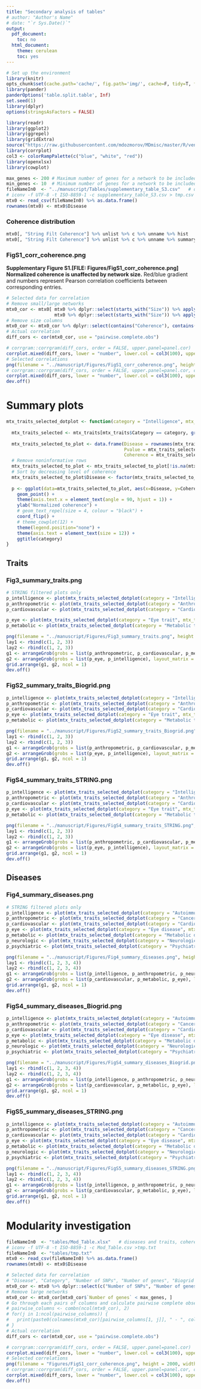 ```yaml
---
title: "Secondary analysis of tables"
# author: "Author's Name"
# date: "`r Sys.Date()`"
output:
  pdf_document:
    toc: no
  html_document:
    theme: cerulean
    toc: yes
---
```


```r
# Set up the environment
library(knitr)
opts_chunk$set(cache.path='cache/', fig.path='img/', cache=F, tidy=T, fig.keep='high', echo=F, dpi=100, warnings=F, message=F, comment=NA, warning=F, results='as.is', fig.width = 10, fig.height = 6) #out.width=700, 
library(pander)
panderOptions('table.split.table', Inf)
set.seed(1)
library(dplyr)
options(stringsAsFactors = FALSE)
```

```r
library(readr)
library(ggplot2)
library(ggrepel)
library(gridExtra)
source("https://raw.githubusercontent.com/mdozmorov/MDmisc/master/R/venn.R")
library(corrplot)
col3 <- colorRampPalette(c("blue", "white", "red"))
library(openxlsx)
library(cowplot)
```

```r
max_genes <- 200 # Maximum number of genes for a network to be included
min_genes <- 10  # Minimum number of genes for a network to be included
fileNameIn0  <- "../manuscript/Tables/supplementary_table_S3.csv"   # diseases and traits, coherence new KEGG, REACTOME, CC. 2019-07-14, Kellen
# iconv -f UTF-8 -t ISO-8859-1 -c supplementary_table_S3.csv > tmp.csv
mtx0 <- read_csv(fileNameIn0) %>% as.data.frame()
rownames(mtx0) <- mtx0$Disease
```

### Coherence distribution

```r
mtx0[, "String Filt Coherence"] %>% unlist %>% c %>% unname %>% hist
mtx0[, "String Filt Coherence"] %>% unlist %>% c %>% unname %>% summary
```


### FigS1_corr_coherence.png

**Supplementary Figure S1.[FILE: Figures/FigS1_corr_coherence.png] Normalized coherence is unaffected by network size.** Red/blue gradient and numbers represent Pearson correlation coefficients between corresponding entries. 

```r
# Selected data for correlation
# Remove small/large networks
mtx0_cor <- mtx0[ mtx0 %>% dplyr::select(starts_with("Size")) %>% apply(., 1, min) > min_genes &
                  mtx0 %>% dplyr::select(starts_with("Size")) %>% apply(., 1, max) < max_genes, ]
# Remove size columns
mtx0_cor <- mtx0_cor %>% dplyr::select(contains("Coherence"), contains("Number"))
# Actual correlation
diff_cors <- cor(mtx0_cor, use = "pairwise.complete.obs")

# corrgram::corrgram(diff_cors, order = FALSE, upper.panel=panel.cor)
corrplot.mixed(diff_cors, lower = "number", lower.col = col3(100), upper = "circle", upper.col = col3(100), tl.cex = 1, tl.pos = "lt", tl.col = "black")
# Selected correlations
png(filename = "../manuscript/Figures/FigS1_corr_coherence.png", height = 2000, width = 2000, res = 300)
# corrgram::corrgram(diff_cors, order = FALSE, upper.panel=panel.cor, cex.labels = 4)
corrplot.mixed(diff_cors, lower = "number", lower.col = col3(100), upper = "circle", upper.col = col3(100), tl.cex = 1, tl.pos = "lt", tl.col = "black")
dev.off()
```

\pagebreak

# Summary plots

```r
mtx_traits_selected_dotplot <- function(category = "Intelligence", mtx_traits = mtx_traits, databases = c("Biogrid", "STRING full", "STRING filtered")) {
  
  mtx_traits_selected <- mtx_traits[mtx_traits$Category == category, grepl(databases, colnames(mtx_traits))]
  
  mtx_traits_selected_to_plot <- data.frame(Disease = rownames(mtx_traits_selected), 
                                            Pvalue = mtx_traits_selected[, grepl(paste0(databases, " P-value"), colnames(mtx_traits_selected)) ], 
                                            Coherence = mtx_traits_selected[, grepl(paste0(databases, " Coherence"), colnames(mtx_traits_selected)) ])
  # Remove noninformative rows
  mtx_traits_selected_to_plot <- mtx_traits_selected_to_plot[!is.na(mtx_traits_selected_to_plot$Coherence), ]
  # Sort by decreasing level of coherence
  mtx_traits_selected_to_plot$Disease <- factor(mtx_traits_selected_to_plot$Disease, levels = mtx_traits_selected_to_plot$Disease[order(mtx_traits_selected_to_plot$Coherence)])
  
  p <- ggplot(data=mtx_traits_selected_to_plot, aes(x=Disease, y=Coherence, colour = "blue", size = Coherence)) + # label = Pvalue, 
    geom_point() +
    theme(axis.text.x = element_text(angle = 90, hjust = 1)) +
    ylab("Normalized coherence") +
    # geom_text_repel(size = 4, colour = "black") +
    coord_flip() +
    # theme_cowplot(12) +
    theme(legend.position="none") +
    theme(axis.text = element_text(size = 12)) + 
    ggtitle(category)
}
```

## Traits

### Fig3_summary_traits.png

```r
# STRING filtered plots only
p_intelligence <- plot(mtx_traits_selected_dotplot(category = "Intelligence", mtx_traits = mtx0, databases = "String Filt"))
p_anthropometric <- plot(mtx_traits_selected_dotplot(category = "Anthropometric trait", mtx_traits = mtx0, databases = "String Filt"))
p_cardiovascular <- plot(mtx_traits_selected_dotplot(category = "Cardiovascular trait", mtx_traits = mtx0, databases = "String Filt"))

p_eye <- plot(mtx_traits_selected_dotplot(category = "Eye trait", mtx_traits = mtx0, databases = "String Filt"))
p_metabolic <- plot(mtx_traits_selected_dotplot(category = "Metabolic trait", mtx_traits = mtx0, databases = "String Filt"))

png(filename = "../manuscript/Figures/Fig3_summary_traits.png", height = 2500, width = 5000, res = 300)
lay1 <- rbind(c(1, 2, 3))
lay2 <- rbind(c(1, 2, 3))
g1 <- arrangeGrob(grobs = list(p_anthropometric, p_cardiovascular, p_metabolic), layout_matrix = lay1)
g2 <- arrangeGrob(grobs = list(p_eye, p_intelligence), layout_matrix = lay2)
grid.arrange(g1, g2, ncol = 1)
dev.off()
```

### FigS2_summary_traits_Biogrid.png

```r
p_intelligence <- plot(mtx_traits_selected_dotplot(category = "Intelligence", mtx_traits = mtx0, databases = "Biogrid"))
p_anthropometric <- plot(mtx_traits_selected_dotplot(category = "Anthropometric trait", mtx_traits = mtx0, databases = "Biogrid"))
p_cardiovascular <- plot(mtx_traits_selected_dotplot(category = "Cardiovascular trait", mtx_traits = mtx0, databases = "Biogrid"))
p_eye <- plot(mtx_traits_selected_dotplot(category = "Eye trait", mtx_traits = mtx0, databases = "Biogrid"))
p_metabolic <- plot(mtx_traits_selected_dotplot(category = "Metabolic trait", mtx_traits = mtx0, databases = "Biogrid"))

png(filename = "../manuscript/Figures/FigS2_summary_traits_Biogrid.png", height = 2500, width = 6000, res = 300)
lay1 <- rbind(c(1, 2, 3))
lay2 <- rbind(c(1, 2, 3))
g1 <- arrangeGrob(grobs = list(p_anthropometric, p_cardiovascular, p_metabolic), layout_matrix = lay1)
g2 <- arrangeGrob(grobs = list(p_eye, p_intelligence), layout_matrix = lay2)
grid.arrange(g1, g2, ncol = 1)
dev.off()
```

### FigS4_summary_traits_STRING.png

```r
p_intelligence <- plot(mtx_traits_selected_dotplot(category = "Intelligence", mtx_traits = mtx0, databases = "String"))
p_anthropometric <- plot(mtx_traits_selected_dotplot(category = "Anthropometric trait", mtx_traits = mtx0, databases = "String"))
p_cardiovascular <- plot(mtx_traits_selected_dotplot(category = "Cardiovascular trait", mtx_traits = mtx0, databases = "String"))
p_eye <- plot(mtx_traits_selected_dotplot(category = "Eye trait", mtx_traits = mtx0, databases = "String"))
p_metabolic <- plot(mtx_traits_selected_dotplot(category = "Metabolic trait", mtx_traits = mtx0, databases = "String"))

png(filename = "../manuscript/Figures/FigS4_summary_traits_STRING.png", height = 2500, width = 6000, res = 300)
lay1 <- rbind(c(1, 2, 3))
lay2 <- rbind(c(1, 2, 3))
g1 <- arrangeGrob(grobs = list(p_anthropometric, p_cardiovascular, p_metabolic), layout_matrix = lay1)
g2 <- arrangeGrob(grobs = list(p_eye, p_intelligence), layout_matrix = lay2)
grid.arrange(g1, g2, ncol = 1)
dev.off()
```

## Diseases

### Fig4_summary_diseases.png

```r
# STRING filtered plots only
p_intelligence <- plot(mtx_traits_selected_dotplot(category = "Autoimmune", mtx_traits = mtx0, databases = "String Filt"))
p_anthropometric <- plot(mtx_traits_selected_dotplot(category = "Cancer", mtx_traits = mtx0, databases = "String Filt"))
p_cardiovascular <- plot(mtx_traits_selected_dotplot(category = "Cardiovascular disease", mtx_traits = mtx0, databases = "String Filt"))
p_eye <- plot(mtx_traits_selected_dotplot(category = "Eye disease", mtx_traits = mtx0, databases = "String Filt"))
p_metabolic <- plot(mtx_traits_selected_dotplot(category = "Metabolic disease", mtx_traits = mtx0, databases = "String Filt"))
p_neurologic <- plot(mtx_traits_selected_dotplot(category = "Neurologic", mtx_traits = mtx0, databases = "String Filt"))
p_psychiatric <- plot(mtx_traits_selected_dotplot(category = "Psychiatric", mtx_traits = mtx0, databases = "String Filt")) 

png(filename = "../manuscript/Figures/Fig4_summary_diseases.png", height = 2500, width = 5000, res = 300)
lay1 <- rbind(c(1, 2, 3, 4))
lay2 <- rbind(c(1, 2, 3, 4))
g1 <- arrangeGrob(grobs = list(p_intelligence, p_anthropometric, p_neurologic, p_psychiatric), layout_matrix = lay1)
g2 <- arrangeGrob(grobs = list(p_cardiovascular, p_metabolic, p_eye), layout_matrix = lay2)
grid.arrange(g1, g2, ncol = 1)
dev.off()
```

### FigS4_summary_diseases_Biogrid.png

```r
p_intelligence <- plot(mtx_traits_selected_dotplot(category = "Autoimmune", mtx_traits = mtx0, databases = "Biogrid"))
p_anthropometric <- plot(mtx_traits_selected_dotplot(category = "Cancer", mtx_traits = mtx0, databases = "Biogrid"))
p_cardiovascular <- plot(mtx_traits_selected_dotplot(category = "Cardiovascular disease", mtx_traits = mtx0, databases = "Biogrid"))
p_eye <- plot(mtx_traits_selected_dotplot(category = "Eye disease", mtx_traits = mtx0, databases = "Biogrid"))
p_metabolic <- plot(mtx_traits_selected_dotplot(category = "Metabolic disease", mtx_traits = mtx0, databases = "Biogrid"))
p_neurologic <- plot(mtx_traits_selected_dotplot(category = "Neurologic", mtx_traits = mtx0, databases = "Biogrid"))
p_psychiatric <- plot(mtx_traits_selected_dotplot(category = "Psychiatric", mtx_traits = mtx0, databases = "Biogrid"))

png(filename = "../manuscript/Figures/FigS4_summary_diseases_Biogrid.png", height = 3000, width = 8000, res = 300)
lay1 <- rbind(c(1, 2, 3, 4))
lay2 <- rbind(c(1, 2, 3, 4))
g1 <- arrangeGrob(grobs = list(p_intelligence, p_anthropometric, p_neurologic, p_psychiatric), layout_matrix = lay1)
g2 <- arrangeGrob(grobs = list(p_cardiovascular, p_metabolic, p_eye), layout_matrix = lay2)
grid.arrange(g1, g2, ncol = 1)
dev.off()
```

### FigS5_summary_diseases_STRING.png

```r
p_intelligence <- plot(mtx_traits_selected_dotplot(category = "Autoimmune", mtx_traits = mtx0, databases = "String"))
p_anthropometric <- plot(mtx_traits_selected_dotplot(category = "Cancer", mtx_traits = mtx0, databases = "String"))
p_cardiovascular <- plot(mtx_traits_selected_dotplot(category = "Cardiovascular disease", mtx_traits = mtx0, databases = "String"))
p_eye <- plot(mtx_traits_selected_dotplot(category = "Eye disease", mtx_traits = mtx0, databases = "String"))
p_metabolic <- plot(mtx_traits_selected_dotplot(category = "Metabolic disease", mtx_traits = mtx0, databases = "String"))
p_neurologic <- plot(mtx_traits_selected_dotplot(category = "Neurologic", mtx_traits = mtx0, databases = "String"))
p_psychiatric <- plot(mtx_traits_selected_dotplot(category = "Psychiatric", mtx_traits = mtx0, databases = "String"))

png(filename = "../manuscript/Figures/FigS5_summary_diseases_STRING.png", height = 3000, width = 8000, res = 300)
lay1 <- rbind(c(1, 2, 3, 4))
lay2 <- rbind(c(1, 2, 3, 4))
g1 <- arrangeGrob(grobs = list(p_intelligence, p_anthropometric, p_neurologic, p_psychiatric), layout_matrix = lay1)
g2 <- arrangeGrob(grobs = list(p_cardiovascular, p_metabolic, p_eye), layout_matrix = lay2)
grid.arrange(g1, g2, ncol = 1)
dev.off()
```



# Modularity investigation

```r
fileNameIn0  <- "tables/Mod_Table.xlsx"   # diseases and traits, coherence new KEGG, REACTOME, CC. 2019-07-14, Kellen
# iconv -f UTF-8 -t ISO-8859-1 -c Mod_Table.csv >tmp.txt
fileNameIn0  <- "tables/tmp.txt"
mtx0 <- read_csv(fileNameIn0) %>% as.data.frame()
rownames(mtx0) <- mtx0$Disease

# Selected data for correlation
# "Disease", "Category", "Number of SNPs", "Number of genes", "Biogrid Coherence", "String Coherence", "String Filt Coherence", "Biogrid Coherence Reactome", "String Coherence Reactome", "String Filt Coherence Reactome""Biogrid Coherence CC", "String Coherence CC", "String Filt Coherence CC", "Biogrid P-value", "String P-value", "String Filt P-value" 
mtx0_cor <- mtx0 %>% dplyr::select(c("Number of SNPs", "Number of genes", "Biogrid Coherence", "String Coherence", "String Filt Coherence", "Modularity Biogrid", "Modularity String", "Modularity String Filt"))
# Remove large networks
mtx0_cor <- mtx0_cor[mtx0_cor$`Number of genes` < max_genes, ]
# Go through each pairs of columns and calculate pairwise complete observations
# pairwise_columns <- combn(ncol(mtx0_cor), 2)
# for(j in 1:ncol(pairwise_columns)) {
#   print(paste0(colnames(mtx0_cor)[pairwise_columns[1, j]], " - ", colnames(mtx0_cor)[pairwise_columns[2, j]], " : ", nrow(mtx0_cor[complete.cases(mtx0_cor[, c(pairwise_columns[1, j], pairwise_columns[2, j])]), c(pairwise_columns[1, j], pairwise_columns[2, j])])))
# }
# Actual correlation
diff_cors <- cor(mtx0_cor, use = "pairwise.complete.obs")

# corrgram::corrgram(diff_cors, order = FALSE, upper.panel=panel.cor)
corrplot.mixed(diff_cors, lower = "number", lower.col = col3(100), upper = "circle", upper.col = col3(100), tl.cex = 1, tl.pos = "lt", tl.col = "black")
# Selected correlations
png(filename = "Figures/FigS1_corr_coherence.png", height = 2000, width = 2000, res = 300)
# corrgram::corrgram(diff_cors, order = FALSE, upper.panel=panel.cor, cex.labels = 4)
corrplot.mixed(diff_cors, lower = "number", lower.col = col3(100), upper = "circle", upper.col = col3(100), tl.cex = 1, tl.pos = "lt", tl.col = "black")
dev.off()
```


